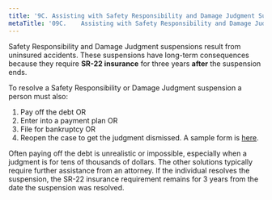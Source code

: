```yaml
---
title: '9C.	Assisting with Safety Responsibility and Damage Judgment Suspensions'
metaTitle: '09C.	Assisting with Safety Responsibility and Damage Judgment Suspensions'
---
```

<!--- Page 11 -->
Safety Responsibility and Damage Judgment suspensions result from uninsured accidents. These suspensions have long-term consequences because they require **SR-22 insurance** for three years **after** the suspension ends.

To resolve a Safety Responsibility or Damage Judgment suspension a person must also:
1. Pay off the debt OR
2. Enter into a payment plan OR
3. File for bankruptcy OR
4. Reopen the case to get the judgment dismissed. A sample form is [here](https://docs.google.com/document/d/1SJL0ZrsLnRA61s5K_CsD4O-OvaCk9bSC/edit?rtpof=true&sd=true). 

Often paying off the debt is unrealistic or impossible, especially when a judgment is for tens of thousands of dollars. The other solutions typically require further assistance from an attorney. If the individual resolves the suspension, the SR-22 insurance requirement remains for 3 years from the date the suspension was resolved.
